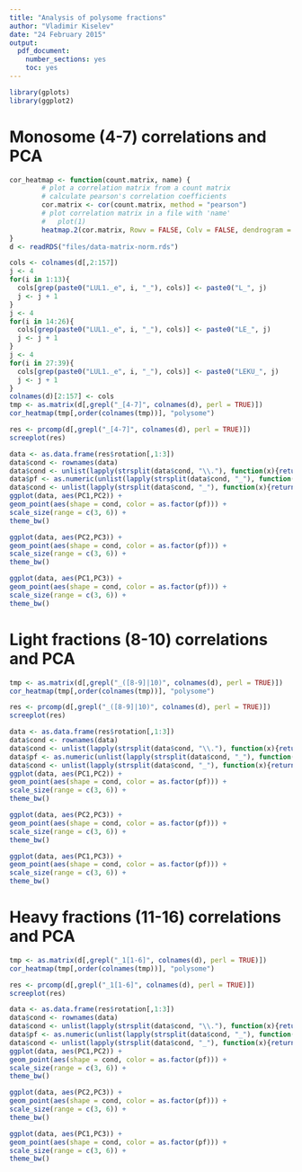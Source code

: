 ```yaml
---
title: "Analysis of polysome fractions"
author: "Vladimir Kiselev"
date: "24 February 2015"
output:
  pdf_document:
    number_sections: yes
    toc: yes
---
```


```r
library(gplots)
library(ggplot2)
```

# Monosome (4-7) correlations and PCA

```r
cor_heatmap <- function(count.matrix, name) {
        # plot a correlation matrix from a count matrix
        # calculate pearson's correlation coefficients
        cor.matrix <- cor(count.matrix, method = "pearson")
        # plot correlation matrix in a file with 'name'
        #   plot(1)
        heatmap.2(cor.matrix, Rowv = FALSE, Colv = FALSE, dendrogram = "none", col=bluered(9), breaks = 10, trace = "none", keysize = 1.0)
}
d <- readRDS("files/data-matrix-norm.rds")

cols <- colnames(d[,2:157])
j <- 4
for(i in 1:13){
  cols[grep(paste0("LUL1._e", i, "_"), cols)] <- paste0("L_", j)
  j <- j + 1
}
j <- 4
for(i in 14:26){
  cols[grep(paste0("LUL1._e", i, "_"), cols)] <- paste0("LE_", j)
  j <- j + 1
}
j <- 4
for(i in 27:39){
  cols[grep(paste0("LUL1._e", i, "_"), cols)] <- paste0("LEKU_", j)
  j <- j + 1
}
colnames(d)[2:157] <- cols
tmp <- as.matrix(d[,grepl("_[4-7]", colnames(d), perl = TRUE)])
cor_heatmap(tmp[,order(colnames(tmp))], "polysome")
```

```r
res <- prcomp(d[,grepl("_[4-7]", colnames(d), perl = TRUE)])
screeplot(res)
```
```r
data <- as.data.frame(res$rotation[,1:3])
data$cond <- rownames(data)
data$cond <- unlist(lapply(strsplit(data$cond, "\\."), function(x){return(x[1])}))
data$pf <- as.numeric(unlist(lapply(strsplit(data$cond, "_"), function(x){return(x[2])})))
data$cond <- unlist(lapply(strsplit(data$cond, "_"), function(x){return(x[1])}))
ggplot(data, aes(PC1,PC2)) +
geom_point(aes(shape = cond, color = as.factor(pf))) +
scale_size(range = c(3, 6)) +
theme_bw()
```
```r
ggplot(data, aes(PC2,PC3)) +
geom_point(aes(shape = cond, color = as.factor(pf))) +
scale_size(range = c(3, 6)) +
theme_bw()
```
```r
ggplot(data, aes(PC1,PC3)) +
geom_point(aes(shape = cond, color = as.factor(pf))) +
scale_size(range = c(3, 6)) +
theme_bw()
```

# Light fractions (8-10) correlations and PCA

```r
tmp <- as.matrix(d[,grepl("_([8-9]|10)", colnames(d), perl = TRUE)])
cor_heatmap(tmp[,order(colnames(tmp))], "polysome")
```

```r
res <- prcomp(d[,grepl("_([8-9]|10)", colnames(d), perl = TRUE)])
screeplot(res)
```
```r
data <- as.data.frame(res$rotation[,1:3])
data$cond <- rownames(data)
data$cond <- unlist(lapply(strsplit(data$cond, "\\."), function(x){return(x[1])}))
data$pf <- as.numeric(unlist(lapply(strsplit(data$cond, "_"), function(x){return(x[2])})))
data$cond <- unlist(lapply(strsplit(data$cond, "_"), function(x){return(x[1])}))
ggplot(data, aes(PC1,PC2)) +
geom_point(aes(shape = cond, color = as.factor(pf))) +
scale_size(range = c(3, 6)) +
theme_bw()
```
```r
ggplot(data, aes(PC2,PC3)) +
geom_point(aes(shape = cond, color = as.factor(pf))) +
scale_size(range = c(3, 6)) +
theme_bw()
```
```r
ggplot(data, aes(PC1,PC3)) +
geom_point(aes(shape = cond, color = as.factor(pf))) +
scale_size(range = c(3, 6)) +
theme_bw()
```

# Heavy fractions (11-16) correlations and PCA

```r
tmp <- as.matrix(d[,grepl("_1[1-6]", colnames(d), perl = TRUE)])
cor_heatmap(tmp[,order(colnames(tmp))], "polysome")
```

```r
res <- prcomp(d[,grepl("_1[1-6]", colnames(d), perl = TRUE)])
screeplot(res)
```
```r
data <- as.data.frame(res$rotation[,1:3])
data$cond <- rownames(data)
data$cond <- unlist(lapply(strsplit(data$cond, "\\."), function(x){return(x[1])}))
data$pf <- as.numeric(unlist(lapply(strsplit(data$cond, "_"), function(x){return(x[2])})))
data$cond <- unlist(lapply(strsplit(data$cond, "_"), function(x){return(x[1])}))
ggplot(data, aes(PC1,PC2)) +
geom_point(aes(shape = cond, color = as.factor(pf))) +
scale_size(range = c(3, 6)) +
theme_bw()
```
```r
ggplot(data, aes(PC2,PC3)) +
geom_point(aes(shape = cond, color = as.factor(pf))) +
scale_size(range = c(3, 6)) +
theme_bw()
```
```r
ggplot(data, aes(PC1,PC3)) +
geom_point(aes(shape = cond, color = as.factor(pf))) +
scale_size(range = c(3, 6)) +
theme_bw()
```
